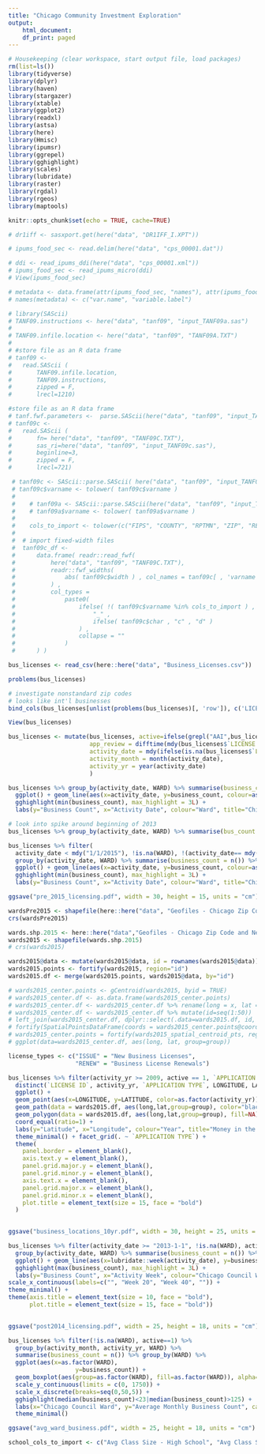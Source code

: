 ```yaml
---
title: "Chicago Community Investment Exploration"
output:
    html_document:
    df_print: paged
---
```


```r
# Housekeeping (clear workspace, start output file, load packages)
rm(list=ls())     
library(tidyverse)
library(dplyr)
library(haven)
library(stargazer)
library(xtable)
library(ggplot2)
library(readxl)
library(astsa)
library(here)
library(Hmisc)
library(ipumsr)
library(ggrepel)
library(gghighlight)
library(scales)
library(lubridate)
library(raster)
library(rgdal)
library(rgeos)
library(maptools)
```

```r
knitr::opts_chunk$set(echo = TRUE, cache=TRUE)
```


```r
# dr1iff <- sasxport.get(here("data", "DR1IFF_I.XPT"))
```


```r
# ipums_food_sec <- read.delim(here("data", "cps_00001.dat"))
```

```r
# ddi <- read_ipums_ddi(here("data", "cps_00001.xml"))
# ipums_food_sec <- read_ipums_micro(ddi)
# View(ipums_food_sec)
```


```r
# metadata <- data.frame(attr(ipums_food_sec, "names"), attr(ipums_food_sec, "variable.labels"))
# names(metadata) <- c("var.name", "variable.label")
```

```r
# library(SAScii)
# TANF09.instructions <- here("data", "tanf09", "input_TANF09a.sas")
# 
# TANF09.infile.location <- here("data", "tanf09", "TANF09A.TXT")
# 
# #store file as an R data frame
# tanf09 <- 
# 	read.SAScii ( 
# 		TANF09.infile.location, 
# 		TANF09.instructions, 
# 		zipped = F,
# 		lrecl=1210)
```



```r
#store file as an R data frame
# tanf.fwf.parameters <-  parse.SAScii(here("data", "tanf09", "input_TANF09c.sas"), beginline = 1)
# tanf09c <- 
# 	read.SAScii ( 
# 		fn= here("data", "tanf09", "TANF09C.TXT"), 
# 		sas_ri=here("data", "tanf09", "input_TANF09c.sas"), 
# 		beginline=3,
# 		zipped = F,
# 		lrecl=721)

```


```r
 # tanf09c <- SAScii::parse.SAScii( here("data", "tanf09", "input_TANF09c.sas"))
 # tanf09c$varname <- tolower( tanf09c$varname )
 #    
 #    # tanf09a <- SAScii::parse.SAScii(here("data", "tanf09", "input_TANF09a.sas"))
 #    # tanf09a$varname <- tolower( tanf09a$varname )
 #    
 #    cols_to_import <- tolower(c("FIPS", "COUNTY", "RPTMN", "ZIP", "REC_FS", "DOB1", "MARIT1", "EDUL1", "EMPLOY1"))
 #    
 #  # import fixed-width files
 #  tanf09c_df <- 
 #      data.frame( readr::read_fwf(
 #          here("data", "tanf09", "TANF09C.TXT"),
 #          readr::fwf_widths( 
 #              abs( tanf09c$width ) , col_names = tanf09c[ , 'varname' ] 
 #          ) ,
 #          col_types = 
 #              paste0( 
 #                  ifelse( !( tanf09c$varname %in% cols_to_import ) , 
 #                      "_" , 
 #                      ifelse( tanf09c$char , "c" , "d" ) 
 #                  ) , 
 #                  collapse = "" 
 #              )
 #      ) )

```

```r
bus_licenses <- read_csv(here::here("data", "Business_Licenses.csv"))
```

```r
problems(bus_licenses)
```


```r
# investigate nonstandard zip codes
# looks like int'l businesses
bind_cols(bus_licenses[unlist(problems(bus_licenses)[, 'row']), c('LICENSE ID', 'LEGAL NAME', 'DOING BUSINESS AS NAME', 'ADDRESS', 'CITY', 'STATE', 'BUSINESS ACTIVITY')], problems(bus_licenses)[, 'actual']) %>% arrange(ADDRESS) %>% distinct(`DOING BUSINESS AS NAME`, `BUSINESS ACTIVITY`, ADDRESS, CITY, STATE, actual)
```



```r
View(bus_licenses)
```

```r
bus_licenses <- mutate(bus_licenses, active=ifelse(grepl("AAI",bus_licenses$`LICENSE STATUS`),1,0),
                       app_review = difftime(mdy(bus_licenses$`LICENSE APPROVED FOR ISSUANCE`,tz="America/Chicago"), mdy(bus_licenses$`APPLICATION REQUIREMENTS COMPLETE`,tz="America/Chicago"),unit="days"),
                       activity_date = mdy(ifelse(is.na(bus_licenses$`LICENSE STATUS CHANGE DATE`), bus_licenses$`DATE ISSUED`, bus_licenses$`LICENSE STATUS CHANGE DATE`),tz="America/Chicago"),
                       activity_month = month(activity_date),
                       activity_yr = year(activity_date)
                       )
```



```r
bus_licenses %>% group_by(activity_date, WARD) %>% summarise(business_count = n()) %>% filter(activity_date < mdy("1/1/2015"), !is.na(WARD)) %>%
  ggplot() + geom_line(aes(x=activity_date, y=business_count, colour=as.factor(WARD))) +
  gghighlight(min(business_count), max_highlight = 3L) +
  labs(y="Business Count", x="Activity Date", colour="Ward", title="Chicago Ward Business Presence", caption="Data Source: Chicago Open Data Portal")
```

```r
# look into spike around beginning of 2013
bus_licenses %>% group_by(activity_date, WARD) %>% summarise(bus_count = n()) %>% summarise(max_activity = max(bus_count)) %>% arrange(desc(max_activity))
```

```r
bus_licenses %>% filter(
  activity_date < mdy("1/1/2015"), !is.na(WARD), !(activity_date== mdy("12/29/2012")), active==1) %>%
  group_by(activity_date, WARD) %>% summarise(business_count = n()) %>% 
  ggplot() + geom_line(aes(x=activity_date, y=business_count, colour=as.factor(WARD))) +
  gghighlight(min(business_count), max_highlight = 3L) +
  labs(y="Business Count", x="Activity Date", colour="Ward", title="Chicago Ward Business Presence (2002-2015)", caption="Data Source: Chicago Open Data Portal")
```


```r
ggsave("pre_2015_licensing.pdf", width = 30, height = 15, units = "cm")
```


```r
wardsPre2015 <- shapefile(here::here("data", "Geofiles - Chicago Zip Code and Neighborhood", "Boundaries - Wards (2003-2015)", "geo_export_fa687596-87b6-4059-afac-b28ce789a674.shp"))
crs(wardsPre2015)
```


```r

wards.shp.2015 <- here::here("data","Geofiles - Chicago Zip Code and Neighborhood","Boundaries - Wards (2015-)","geo_export_0bb2e9fd-20ca-415b-a96a-7722d72c1b41.shp")
wards2015 <- shapefile(wards.shp.2015)
# crs(wards2015)

```

```r
wards2015@data <- mutate(wards2015@data, id = rownames(wards2015@data))
wards2015.points <- fortify(wards2015, region="id")
wards2015.df <- merge(wards2015.points, wards2015@data, by="id")
```



```r


# wards2015_center.points <- gCentroid(wards2015, byid = TRUE)
# wards2015_center.df <- as.data.frame(wards2015_center.points)
# wards2015_center.df <- wards2015_center.df %>% rename(long = x, lat = y)
# wards2015_center.df <- wards2015_center.df %>% mutate(id=seq(1:50))
# left_join(wards2015_center.df, dplyr::select(.data=wards2015.df, id, ward), by.x=as.character("id"), by.y=as.character("id"))
# fortify(SpatialPointsDataFrame(coords = wards2015_center.points@coords, bbox = wards2015_center.points@bbox, data=id.df), region="id"
# wards2015_center.points = fortify(wards2015_spatial_centroid_pts, region="id")
# ggplot(data=wards2015_center.df, aes(long, lat, group=group))
```



```r

license_types <- c("ISSUE" = "New Business Licenses", 
                   "RENEW" = "Business License Renewals")

bus_licenses %>% filter(activity_yr >= 2009, active == 1, `APPLICATION TYPE`%in% c('ISSUE', 'RENEW')) %>% 
  distinct(`LICENSE ID`, activity_yr, `APPLICATION TYPE`, LONGITUDE, LATITUDE) %>% 
  ggplot() +
  geom_point(aes(x=LONGITUDE, y=LATITUDE, color=as.factor(activity_yr)), alpha = 0.05, show.legend = FALSE, na.rm = TRUE) + 
  geom_path(data = wards2015.df, aes(long,lat,group=group), color="black") +
  geom_polygon(data = wards2015.df, aes(long,lat,group=group), fill=NA) +
  coord_equal(ratio=1) + 
  labs(y="Latitude", x="Longitude", colour="Year", title="Money in the Middle", subtitle="Virtually No New Business Entry, Renwal in Ward 9, 10, 18, or 41 since 2009", caption = "Data Source: City of Chicago Department of Business Affairs and Consumer Protection, Business Licenses (2002 to Present)") +
  theme_minimal() + facet_grid(. ~ `APPLICATION TYPE`) +
  theme(
    panel.border = element_blank(),
    axis.text.y = element_blank(),
    panel.grid.major.y = element_blank(),
    panel.grid.minor.y = element_blank(),
    axis.text.x = element_blank(),
    panel.grid.major.x = element_blank(),
    panel.grid.minor.x = element_blank(),
    plot.title = element_text(size = 15, face = "bold")
  )
  
```


```r
ggsave("business_locations_10yr.pdf", width = 30, height = 25, units = "cm")
```



```r
bus_licenses %>% filter(activity_date >= "2013-1-1", !is.na(WARD), active==1) %>%
  group_by(activity_date, WARD) %>% summarise(business_count = n()) %>% 
  ggplot() + geom_line(aes(x=lubridate::week(activity_date), y=business_count, colour=as.factor(WARD)), alpha=0.6) +
  gghighlight(max(business_count), max_highlight = 3L) + 
  labs(y="Business Count", x="Activity Week", colour="Chicago Council Ward", title="Five Years of Gentrification Over Rehabilitation", subtitle="New Business Entry beyond Loop Concentrated in Pilsen, East Garfield Park, Humbolt Park", caption="Data Source: Chicago Open Data Portal") +
scale_x_continuous(labels=c("", "Week 20", "Week 40", "")) +
theme_minimal() + 
theme(axis.title = element_text(size = 10, face = "bold"), 
      plot.title = element_text(size = 15, face = "bold"))
      

```

```r
ggsave("post2014_licensing.pdf", width = 25, height = 18, units = "cm")
```



```r
bus_licenses %>% filter(!is.na(WARD), active==1) %>%
  group_by(activity_month, activity_yr, WARD) %>% 
  summarise(business_count = n()) %>% group_by(WARD) %>% 
  ggplot(aes(x=as.factor(WARD),
                   y=business_count)) + 
  geom_boxplot(aes(group=as.factor(WARD), fill=as.factor(WARD)), alpha=0.5) + 
  scale_y_continuous(limits = c(0, 1750)) +
  scale_x_discrete(breaks=seq(0,50,5)) +
  gghighlight(median(business_count)<23|median(business_count)>125) + 
  labs(x="Chicago Council Ward", y="Average Monthly Business Count", caption="Data Source: Chicago Open Data Portal", title="South and West Wards Average Lowest Rate of Business Licensing for 15+ Years", subtitle="Calumet Heights and Westlawn Average less than 25 Business License Issuances per month ",fill="Ward") +
  theme_minimal()
```

```r
ggsave("avg_ward_business.pdf", width = 25, height = 18, units = "cm")
```


```r
school_cols_to_import <- c("Avg Class Size - High School", "Avg Class Size – All Grades", "Avg Teaching Exp", "Avg Teaching Exp - High Poverty", "Avg Teaching Exp - Low Poverty", "Bachelor Degree	Bachelor Degree - High Poverty", "Bachelor Degree - Low Poverty","Masters Degree	Masters Degree - High Poverty", "Masters Degree - Low Poverty", "Pupil Teacher Ratio - Elementary", "Pupil Teacher Ratio - High School", "Pupil Certified Staff Ratio", "Pupil Admin Ratio", "Teacher Avg Salary", "Admin Avg Salary", "Teacher Retention Rate")
```



